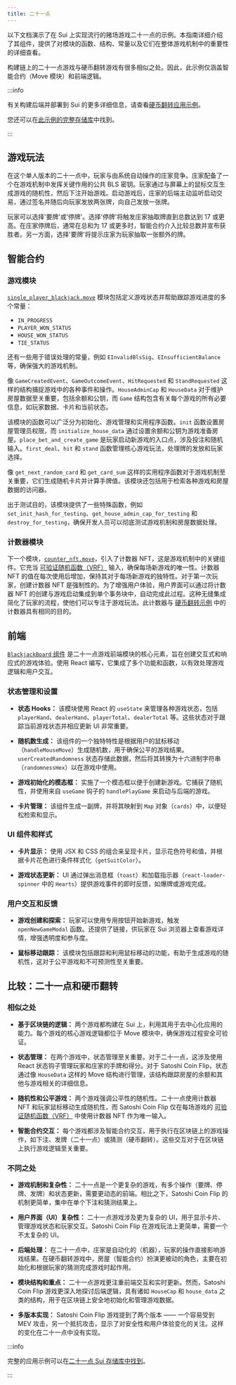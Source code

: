 ```yaml
---
title: 二十一点
---
```


以下文档演示了在 Sui 上实现流行的赌场游戏二十一点的示例。本指南详细介绍了其组件，提供了对模块的函数、结构、常量以及它们在整体游戏机制中的重要性的详细查看。

构建链上的二十一点游戏与硬币翻转游戏有很多相似之处。因此，此示例仅涵盖智能合约（Move 模块）和前端逻辑。

:::info

有关构建后端并部署到 Sui 的更多详细信息，请查看[硬币翻转应用示例](./coin-flip.mdx)。

您还可以在[此示例的完整存储库](https://github.com/MystenLabs/blackjack-sui)中找到。

:::

## 游戏玩法
在这个单人版本的二十一点中，玩家与由系统自动操作的庄家竞争。庄家配备了一个在游戏机制中发挥关键作用的公共 BLS 密钥。玩家通过与屏幕上的鼠标交互生成游戏的随机性，然后下注开始游戏。启动游戏后，庄家的后端主动监听启动交易，通过签名并随后向玩家发放两张牌，向自己发放一张牌。

玩家可以选择'要牌'或'停牌'。选择'停牌'将触发庄家抽取牌直到总数达到 17 或更高。在庄家停牌后，通常在总和为 17 或更多时，智能合约介入比较总数并宣布获胜者。另一方面，选择'要牌'将提示庄家为玩家抽取一张额外的牌。

## 智能合约

### 游戏模块

[`single_player_blackjack.move`](https://github.com/MystenLabs/blackjack-sui/blob/main/move/blackjack/sources/single_player_blackjack.move) 模块包括定义游戏状态并帮助跟踪游戏进度的多个常量：

- `IN_PROGRESS`
- `PLAYER_WON_STATUS`
- `HOUSE_WON_STATUS`
- `TIE_STATUS`

还有一些用于错误处理的常量，例如 `EInvalidBlsSig`、`EInsufficientBalance` 等，确保强大的游戏机制。

像 `GameCreatedEvent`、`GameOutcomeEvent`、`HitRequested` 和 `StandRequested` 这样的结构捕捉游戏中的各种事件和操作。`HouseAdminCap` 和 `HouseData` 对于维护房屋数据至关重要，包括余额和公钥，而 `Game` 结构包含有关每个游戏的所有必要信息，如玩家数据、卡片和当前状态。

该模块的函数可以广泛分为初始化、游戏管理和实用程序函数。`init` 函数设置房屋管理员权限，而 `initialize_house_data` 通过设置余额和公钥为游戏准备房屋。`place_bet_and_create_game` 是玩家启动新游戏的入口点，涉及投注和随机输入。`first_deal`、`hit` 和 `stand` 函数管理核心游戏玩法，处理牌的发放和玩家选择。

像 `get_next_random_card` 和 `get_card_sum` 这样的实用程序函数对于游戏机制至关重要，它们生成随机卡片并计算手牌值。该模块还包括用于检索各种游戏和房屋数据的访问器。

出于测试目的，该模块提供了一些特殊函数，例如 `set_init_hash_for_testing`、`get_house_admin_cap_for_testing` 和 `destroy_for_testing`，确保开发人员可以彻底测试游戏机制和房屋数据处理。

### 计数器模块

下一个模块，[`counter_nft.move`](https://github.com/MystenLabs/blackjack-sui/blob/main/move/blackjack/sources/counter_nft.move)，引入了计数器 NFT，这是游戏机制中的关键组件。它充当 [可验证随机函数（VRF）](../cryptography/ecvrf.mdx) 输入，确保每场新游戏的唯一性。计数器 NFT 的值在每次使用后增加，保持其对于每场新游戏的独特性。对于第一次玩家，创建计数器 NFT 是强制性的。为了增强用户体验，用户界面可以通过将计数器 NFT 的创建与游戏启动集成到单个事务块中，自动完成此过程。这种无缝集成简化了玩家的流程，使他们可以专注于游戏玩法。此计数器与 [硬币翻转示例](./coin-flip.mdx) 中的计数器具有相同的目的。

## 前端

[`BlackjackBoard` 组件](https://github.com/MystenLabs/blackjack-sui/blob/main/app/src/app/Blackjack.tsx) 是二十一点游戏前端模块的核心元素，旨在创建交互式和响应式的游戏体验。使用 React 编写，它集成了多个功能和函数，以有效处理游戏逻辑和用户交互。

### 状态管理和设置

- **状态 Hooks：** 该模块使用 React 的 `useState` 来管理各种游戏状态，包括 `playerHand`、`dealerHand`、`playerTotal`、`dealerTotal` 等。这些状态对于跟踪当前游戏状态并相应更新 UI 非常重要。

- **随机数生成：** 该组件的一个独特特性是根据用户的鼠标移动（`handleMouseMove`）生成随机数，用于确保公平的游戏结果。`userCreatedRandomness` 状态存储此数据，然后将其转换为十六进制字符串（`randomnessHex`）以在游戏中使用。

- **游戏初始化的模态框：** 实施了一个模态框以便于创建新游戏。它捕获了随机性，并使用来自 `useGame` 钩子的 `handlePlayGame` 来启动与后端的游戏。

- **卡片管理：** 该组件生成一副牌，并将其映射到 `Map` 对象（`cards`）中，以便轻松检索和显示。

### UI 组件和样式

- **卡片显示：** 使用 JSX 和 CSS 的组合来呈现卡片，显示花色符号和值，并根据卡片花色进行条件样式化（`getSuitColor`）。

- **游戏状态更新：** UI 通过弹出消息框（`toast`）和加载指示器（`react-loader-spinner` 中的 `Hearts`）提供游戏事件的即时反馈，如爆牌或游戏完成。

### 用户交互和反馈

- **游戏创建和探索：** 玩家可以使用专用按钮开始新游戏，触发 `openNewGameModal` 函数。还提供了链接，供玩家在 Sui 浏览器上查看游戏详情，增强透明度和参与度。

- **鼠标移动跟踪：** 该模块包括跟踪和利用鼠标移动的功能，有助于生成游戏的随机性，这对于公平游戏和不可预测性至关重要。

## 比较：二十一点和硬币翻转

### 相似之处

- **基于区块链的逻辑：** 两个游戏都构建在 Sui 上，利用其用于去中心化应用的能力。每个游戏的核心游戏逻辑都位于 Move 模块中，确保游戏过程安全可验证。

- **状态管理：** 在两个游戏中，状态管理至关重要。对于二十一点，这涉及使用 React 状态钩子管理玩家和庄家的手牌和得分。对于 Satoshi Coin Flip，状态通过像 `HouseData` 这样的 Move 结构进行管理，该结构跟踪房屋的余额和其他与游戏相关的详细信息。

- **随机性和公平游戏：** 两个游戏强调公平性的随机性。二十一点使用计数器 NFT 和玩家鼠标移动生成随机性，而 Satoshi Coin Flip 仅在每场游戏的 [可验证随机函数（VRF）](../cryptography/ecvrf.mdx) 中使用计数器 NFT 作为唯一输入。

- **智能合约交互：** 每个游戏都涉及智能合约交互，用于执行在区块链上的游戏操作，如下注、发牌（二十一点）或猜测（硬币翻转）。这些交互对于在区块链上执行游戏逻辑至关重要。

### 不同之处

- **游戏机制和复杂性：** 二十一点是一个更复杂的游戏，有多个操作（要牌、停牌、发牌）和状态更新，需要更动态的前端。相比之下，Satoshi Coin Flip 的机制更简单，集中在单个下注和猜测结果上。

- **用户界面（UI）复杂性：** 二十一点游戏涉及更为复杂的 UI，用于显示卡片、管理游戏状态和玩家交互。Satoshi Coin Flip 在游戏玩法上更简单，需要一个不太复杂的 UI。

- **后端处理：** 在二十一点中，庄家是自动化的（机器），玩家的操作直接影响游戏结果。在硬币翻转游戏中，房屋（智能合约）扮演更被动的角色，主要在初始化和根据玩家的猜测完成游戏时起作用。

- **模块结构和重点：** 二十一点游戏更注重前端交互和实时更新。然而，Satoshi Coin Flip 游戏更深入地探讨后端逻辑，具有诸如 `HouseCap` 和 `house_data` 之类的结构，用于在区块链上安全地初始化和管理游戏数据。

- **多版本实现：** Satoshi Coin Flip 游戏提到了两个版本 —— 一个容易受到 MEV 攻击，另一个抵抗攻击，显示了对安全性和用户体验变化的关注。这样的变化在二十一点中没有实现。

:::info

完整的应用示例可以在[二十一点 Sui 存储库中找到](https://github.com/MystenLabs/blackjack-sui)。

:::

